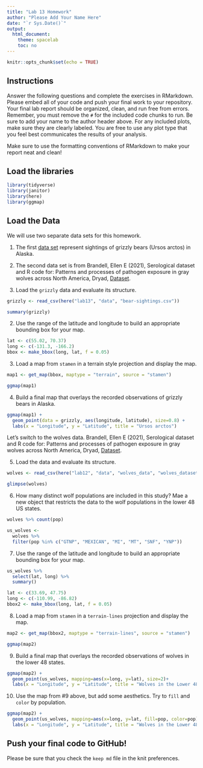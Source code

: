 ```yaml
---
title: "Lab 13 Homework"
author: "Please Add Your Name Here"
date: "`r Sys.Date()`"
output:
  html_document:
    theme: spacelab
    toc: no
---
```


```r
knitr::opts_chunk$set(echo = TRUE)
```

## Instructions
Answer the following questions and complete the exercises in RMarkdown. Please embed all of your code and push your final work to your repository. Your final lab report should be organized, clean, and run free from errors. Remember, you must remove the `#` for the included code chunks to run. Be sure to add your name to the author header above. For any included plots, make sure they are clearly labeled. You are free to use any plot type that you feel best communicates the results of your analysis.  

Make sure to use the formatting conventions of RMarkdown to make your report neat and clean!  

## Load the libraries  
```r
library(tidyverse)
library(janitor)
library(here)
library(ggmap)
``` 

## Load the Data
We will use two separate data sets for this homework.  

1. The first [data set](https://rcweb.dartmouth.edu/~f002d69/workshops/index_rspatial.html) represent sightings of grizzly bears (Ursos arctos) in Alaska.  

2. The second data set is from Brandell, Ellen E (2021), Serological dataset and R code for: Patterns and processes of pathogen exposure in gray wolves across North America, Dryad, [Dataset](https://doi.org/10.5061/dryad.5hqbzkh51).  

1. Load the `grizzly` data and evaluate its structure.  
```r
grizzly <- read_csv(here("lab13", "data", "bear-sightings.csv"))
```

```r
summary(grizzly)
```

2. Use the range of the latitude and longitude to build an appropriate bounding box for your map.  
```r
lat <- c(55.02, 70.37)
long <- c(-131.3, -166.2)
bbox <- make_bbox(long, lat, f = 0.05)
```

3. Load a map from `stamen` in a terrain style projection and display the map.  
```r
map1 <- get_map(bbox, maptype = "terrain", source = "stamen")
```

```r
ggmap(map1)
```

4. Build a final map that overlays the recorded observations of grizzly bears in Alaska.  
```r
ggmap(map1) + 
  geom_point(data = grizzly, aes(longitude, latitude), size=0.8) +
  labs(x = "Longitude", y = "Latitude", title = "Ursos arctos")
```

Let's switch to the wolves data. Brandell, Ellen E (2021), Serological dataset and R code for: Patterns and processes of pathogen exposure in gray wolves across North America, Dryad, [Dataset](https://doi.org/10.5061/dryad.5hqbzkh51).  

5. Load the data and evaluate its structure.  
```r
wolves <- read_csv(here("lab12", "data", "wolves_data", "wolves_dataset.csv"))
```

```r
glimpse(wolves)
```

6. How many distinct wolf populations are included in this study? Mae a new object that restricts the data to the wolf populations in the lower 48 US states.  
```r
wolves %>% count(pop)
```

```r
us_wolves <- 
  wolves %>% 
  filter(pop %in% c("GTNP", "MEXICAN", "MI", "MT", "SNF", "YNP"))
```

7. Use the range of the latitude and longitude to build an appropriate bounding box for your map.  
```r
us_wolves %>% 
  select(lat, long) %>% 
  summary()
```

```r
lat <- c(33.69, 47.75)
long <- c(-110.99, -86.82)
bbox2 <- make_bbox(long, lat, f = 0.05)
```

8.  Load a map from `stamen` in a `terrain-lines` projection and display the map.  
```r
map2 <- get_map(bbox2, maptype = "terrain-lines", source = "stamen")
```

```r
ggmap(map2)
```

9. Build a final map that overlays the recorded observations of wolves in the lower 48 states.  
```r
ggmap(map2) + 
  geom_point(us_wolves, mapping=aes(x=long, y=lat), size=2)+
  labs(x = "Longitude", y = "Latitude", title = "Wolves in the Lower 48")
```

10. Use the map from #9 above, but add some aesthetics. Try to `fill` and `color` by population.  
```r
ggmap(map2) + 
  geom_point(us_wolves, mapping=aes(x=long, y=lat, fill=pop, color=pop), size=3)+
  labs(x = "Longitude", y = "Latitude", title = "Wolves in the Lower 48")
```

## Push your final code to GitHub!
Please be sure that you check the `keep md` file in the knit preferences. 